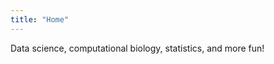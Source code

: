 ```yaml
---
title: "Home"
---
```


<script>
   $(document).ready(function() {
     $head = $('#header');
     $head.prepend('<img src=\"Figures/Header.jpg\" style=\"float: center;width: 800px;\"/>')
   });
</script>

Data science, computational biology, statistics, and more fun!

